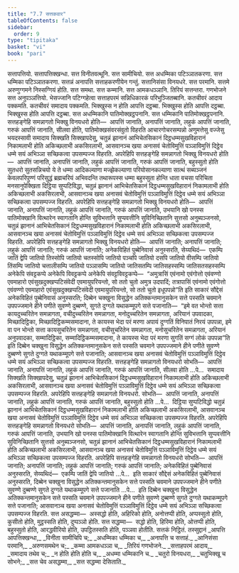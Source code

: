 ```yaml
---
title: "7.7 सत्तकवार"
tableOfContents: false
sidebar:
  order: 9
type: "tipitaka"
basket: "vi"
book: "pari"
---
```



<DynamicBreadcrumb />

<Division number="327" book="pari">

<Paragraph number="1535" book="pari">
सत्तापत्तियो. सत्तापत्तिक्खन्धा. सत्त विनीतवत्थूनि. सत्त सामीचियो. सत्त अधम्मिका पटिञ्ञातकरणा. सत्त धम्मिका पटिञ्ञातकरणा. सत्तन्नं अनापत्ति सत्ताहकरणीयेन गन्तुं. सत्तानिसंसा विनयधरे. सत्त परमानि. सत्तमे अरुणुग्गमने निस्सग्गियं होति. सत्त समथा. सत्त कम्मानि. सत्त आमकधञ्ञानि. तिरियं सत्तन्तरा. गणभोजने सत्त अनुपञ्ञत्तियो. भेसज्जानि पटिग्गहेत्वा सत्ताहपरमं सन्निधिकारकं परिभुञ्जितब्बानि. कतचीवरं आदाय पक्कमति. कतचीवरं समादाय पक्कमति. भिक्खुस्स न होति आपत्ति दट्ठब्बा. भिक्खुस्स होति आपत्ति दट्ठब्बा. भिक्खुस्स होति आपत्ति दट्ठब्बा. सत्त अधम्मिकानि पातिमोक्खट्ठपनानि. सत्त धम्मिकानि पातिमोक्खट्ठपनानि.
</Paragraph>

<Paragraph number="1536" book="pari">
सत्तहङ्गेहि समन्नागतो भिक्खु विनयधरो होति—  आपत्तिं जानाति, अनापत्तिं जानाति, लहुकं आपत्तिं जानाति, गरुकं आपत्तिं जानाति, सीलवा होति, पातिमोक्खसंवरसंवुतो विहरति आचारगोचरसम्पन्नो अणुमत्तेसु वज्जेसु भयदस्सावी समादाय सिक्खति सिक्खापदेसु, चतुन्नं झानानं आभिचेतसिकानं दिट्ठधम्मसुखविहारानं निकामलाभी होति अकिच्छलाभी अकसिरलाभी, आसवानञ्च खया अनासवं चेतोविमुत्तिं पञ्ञाविमुत्तिं दिट्ठेव धम्मे सयं अभिञ्ञा सच्छिकत्वा उपसम्पज्ज विहरति.
</Paragraph>

<Paragraph number="1537" book="pari">
अपरेहिपि सत्तहङ्गेहि समन्नागतो भिक्खु विनयधरो होति—  आपत्तिं जानाति, अनापत्तिं जानाति, लहुकं आपत्तिं जानाति, गरुकं आपत्तिं जानाति, बहुस्सुतो होति सुतधरो सुतसन्निचयो ये ते धम्मा आदिकल्याणा मज्झेकल्याणा परियोसानकल्याणा सात्थं सब्यञ्जनं केवलपरिपुण्णं परिसुद्धं ब्रह्मचरियं अभिवदन्ति तथारूपस्स धम्मा बहुस्सुता होन्ति धाता वचसा परिचिता मनसानुपेक्खिता दिट्ठिया सुप्पटिविद्धा, चतुन्नं झानानं आभिचेतसिकानं दिट्ठधम्मसुखविहारानं निकामलाभी होति अकिच्छलाभी अकसिरलाभी, आसवानञ्च खया अनासवं चेतोविमुत्तिं पञ्ञाविमुत्तिं दिट्ठेव धम्मे सयं अभिञ्ञा सच्छिकत्वा उपसम्पज्ज विहरति.
</Paragraph>

<Paragraph number="1538" book="pari">
अपरेहिपि सत्तहङ्गेहि समन्नागतो भिक्खु विनयधरो होति—  आपत्तिं जानाति, अनापत्तिं जानाति, लहुकं आपत्तिं जानाति, गरुकं आपत्तिं जानाति, उभयानि खो पनस्स पातिमोक्खानि वित्थारेन स्वागतानि होन्ति सुविभत्तानि सुप्पवत्तीनि सुविनिच्छितानि सुत्तसो अनुब्यञ्जनसो, चतुन्नं झानानं आभिचेतसिकानं दिट्ठधम्मसुखविहारानं निकामलाभी होति अकिच्छलाभी अकसिरलाभी, आसवानञ्च खया अनासवं चेतोविमुत्तिं पञ्ञाविमुत्तिं दिट्ठेव धम्मे सयं अभिञ्ञा सच्छिकत्वा उपसम्पज्ज विहरति.
</Paragraph>

<Paragraph number="1539" book="pari">
अपरेहिपि सत्तहङ्गेहि समन्नागतो भिक्खु विनयधरो होति—  आपत्तिं जानाति; अनापत्तिं जानाति; लहुकं आपत्तिं जानाति; गरुकं आपत्तिं जानाति; अनेकविहितं पुब्बेनिवासं अनुस्सरति, सेय्यथिदं—  एकम्पि जातिं द्वेपि जातियो तिस्सोपि जातियो चतस्सोपि जातियो पञ्चपि जातियो दसपि जातियो वीसम्पि जातियो तिंसम्पि जातियो चत्तालीसम्पि जातियो पञ्ञासम्पि जातियो जातिसतम्पि जातिसहस्सम्पि जातिसतसहस्सम्पि अनेकेपि संवट्टकप्पे अनेकेपि विवट्टकप्पे अनेकेपि संवट्टविवट्टकप्पे—  “अमुत्रासिं एवंनामो एवंगोत्तो एवंवण्णो एवमाहारो एवंसुखदुक्खप्पटिसंवेदी एवमायुपरियन्तो, सो ततो चुतो अमुत्र उदपादिं; तत्रापासिं एवंनामो एवंगोत्तो एवंवण्णो एवमाहारो एवंसुखदुक्खप्पटिसंवेदी एवमायुपरियन्तो, सो ततो चुतो इधूपपन्नो”ति इति साकारं सौद्देसं अनेकविहितं पुब्बेनिवासं अनुस्सरति; दिब्बेन चक्खुना विसुद्धेन अतिक्कन्तमानुसकेन सत्ते पस्सति चवमाने उपपज्जमाने हीने पणीते सुवण्णे दुब्बण्णे, सुगते दुग्गते यथाकम्मूपगे सत्ते पजानाति—  “इमे वत भोन्तो सत्ता कायदुच्चरितेन समन्नागता, वचीदुच्चरितेन समन्नागता, मनोदुच्चरितेन समन्नागता, अरियानं उपवादका, मिच्छादिट्ठिका, मिच्छादिट्ठिकम्मसमादाना, ते कायस्स भेदा परं मरणा अपायं दुग्गतिं विनिपातं निरयं उपपन्ना, इमे वा पन भोन्तो सत्ता कायसुचरितेन समन्नागता, वचीसुचरितेन समन्नागता, मनोसुचरितेन समन्नागता, अरियानं अनुपवादका, सम्मादिट्ठिका, सम्मादिट्ठिकम्मसमादाना, ते कायस्स भेदा परं मरणा सुगतिं सग्गं लोकं उपपन्ना”ति इति दिब्बेन चक्खुना विसुद्धेन अतिक्कन्तमानुसकेन सत्ते पस्सति चवमाने उपपज्जमाने हीने पणीते सुवण्णे दुब्बण्णे सुगते दुग्गते यथाकम्मूपगे सत्ते पजानाति; आसवानञ्च खया अनासवं चेतोविमुत्तिं पञ्ञाविमुत्तिं दिट्ठेव धम्मे सयं अभिञ्ञा सच्छिकत्वा उपसम्पज्ज विहरति.
</Paragraph>

<Paragraph number="1540" book="pari">
सत्तहङ्गेहि समन्नागतो विनयधरो सोभति—  आपत्तिं जानाति, अनापत्तिं जानाति, लहुकं आपत्तिं जानाति, गरुकं आपत्तिं जानाति, सीलवा होति …पे…  समादाय सिक्खति सिक्खापदेसु, चतुन्नं झानानं आभिचेतसिकानं दिट्ठधम्मसुखविहारानं निकामलाभी होति अकिच्छलाभी अकसिरलाभी, आसवानञ्च खया अनासवं चेतोविमुत्तिं पञ्ञाविमुत्तिं दिट्ठेव धम्मे सयं अभिञ्ञा सच्छिकत्वा उपसम्पज्ज विहरति.
</Paragraph>

<Paragraph number="1541" book="pari">
अपरेहिपि सत्तहङ्गेहि समन्नागतो विनयधरो. सोभति—  आपत्तिं जानाति, अनापत्तिं जानाति, लहुकं आपत्तिं जानाति, गरुकं आपत्तिं जानाति, बहुस्सुतो होति …पे…  दिट्ठिया सुप्पटिविद्धो चतुन्नं झानानं आभिचेतसिकानं दिट्ठधम्मसुखविहारानं निकामलाभी होति अकिच्छलाभी अकसिरलाभी, आसवानञ्च खया अनासवं चेतोविमुत्तिं पञ्ञाविमुत्तिं दिट्ठेव धम्मे सयं अभिञ्ञा सच्छिकत्वा उपसम्पज्ज विहरति.
</Paragraph>

<Paragraph number="1542" book="pari">
अपरेहिपि सत्तहङ्गेहि समन्नागतो विनयधरो सोभति—  आपत्तिं जानाति, अनापत्तिं जानाति, लहुकं आपत्तिं जानाति, गरुकं आपत्तिं जानाति, उभयानि खो पनस्स पातिमोक्खानि वित्थारेन स्वागतानि होन्ति सुविभत्तानि सुप्पवत्तीनि सुविनिच्छितानि सुत्तसो अनुब्यञ्जनसो, चतुन्नं झानानं आभिचेतसिकानं दिट्ठधम्मसुखविहारानं निकामलाभी होति अकिच्छलाभी अकसिरलाभी, आसवानञ्च खया अनासवं चेतोविमुत्तिं पञ्ञाविमुत्तिं दिट्ठेव धम्मे सयं अभिञ्ञा सच्छिकत्वा उपसम्पज्ज विहरति.
</Paragraph>

<Paragraph number="1543" book="pari">
अपरेहिपि सत्तहङ्गेहि समन्नागतो विनयधरो सोभति—  आपत्तिं जानाति; अनापत्तिं जानाति; लहुकं आपत्तिं जानाति; गरुकं आपत्तिं जानाति; अनेकविहितं पुब्बेनिवासं अनुस्सरति, सेय्यथिदं—  एकम्पि जातिं द्वेपि जातियो …पे…  इति साकारं सौद्देसं अनेकविहितं पुब्बेनिवासं अनुस्सरति, दिब्बेन चक्खुना विसुद्धेन अतिक्कन्तमानुसकेन सत्ते पस्सति चवमाने उपपज्जमाने हीने पणीते सुवण्णे दुब्बण्णे सुगते दुग्गते यथाकम्मूपगे सत्ते पजानाति …पे…  इति दिब्बेन चक्खुना विसुद्धेन अतिक्कन्तमानुसकेन सत्ते पस्सति चवमाने उपपज्जमाने हीने पणीते सुवण्णे दुब्बण्णे सुगते दुग्गते यथाकम्मूपगे सत्ते पजानाति; आसवानञ्च खया अनासवं चेतोविमुत्तिं पञ्ञाविमुत्तिं दिट्ठेव धम्मे सयं अभिञ्ञा सच्छिकत्वा उपसम्पज्ज विहरति.
</Paragraph>

<Paragraph number="1544" book="pari">
सत्त असद्धम्मा—  अस्सद्धो होति, अहिरिको होति, अनोत्तप्पी होति, अप्पस्सुतो होति, कुसीतो होति, मुट्ठस्सति होति, दुप्पञ्ञो होति.
</Paragraph>

<Paragraph number="1545" book="pari">
सत्त सद्धम्मा—  सद्धो होति, हिरिमा होति, ओत्तप्पी होति, बहुस्सुतो होति, आरद्धवीरियो होति, उपट्ठितस्सति होति, पञ्ञवा होतीति.

</Paragraph>
</Division>

<Paragraph number="1546" type="center" book="pari">
सत्तकं निट्ठितं.



</Paragraph>

<Paragraph number="1547" type="center" book="pari">
तस्सुद्दानं


</Paragraph>

<Paragraph number="1548" type="verses" book="pari">
_आपत्ति आपत्तिक्खन्धा,_  
_विनीता सामीचिपि च;_  
_अधम्मिका धम्मिका च,_  
_अनापत्ति च सत्ताहं._  

</Paragraph>

<Paragraph number="1549" type="verses" book="pari">
_आनिसंसा परमानि,_  
_अरुणसमथेन च;_  
_कम्मा आमकधञ्ञा च,_  
_तिरियं गणभोजने._  

</Paragraph>

<Paragraph number="1550" type="verses" book="pari">
_सत्ताहपरमं आदाय,_  
_समादाय तथेव च;_  
_न होति होति होति च,_  
_अधम्मा धम्मिकानि च._  

</Paragraph>

<Paragraph number="1551" type="verses" book="pari">
_चतुरो विनयधरा,_  
_चतुभिक्खू च सोभने;_  
_सत्त चेव असद्धम्मा,_  
_सत्त सद्धम्मा देसिताति._
</Paragraph>